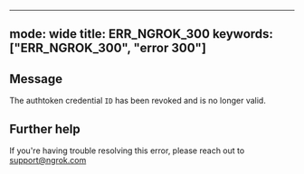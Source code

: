 
---
mode: wide
title: ERR_NGROK_300
keywords: ["ERR_NGROK_300", "error 300"]
---

## Message
The authtoken credential `ID` has been revoked
and is no longer valid.




## Further help
If you're having trouble resolving this error, please reach out to [support@ngrok.com](mailto:support@ngrok.com?subject=Help%20with%20ERR_NGROK_300)


